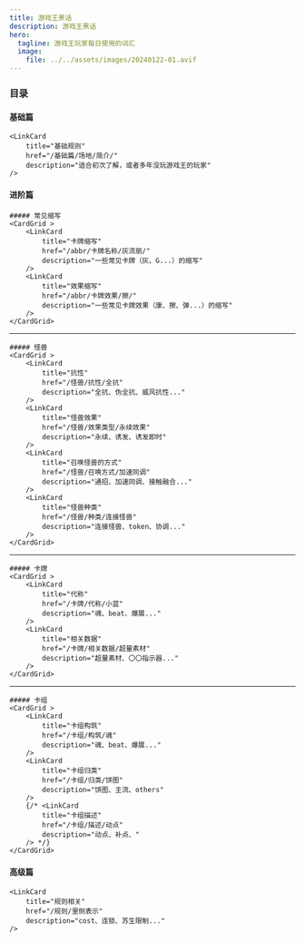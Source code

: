 ```yaml
---
title: 游戏王黑话
description: 游戏王黑话
hero:
  tagline: 游戏王玩家每日使用的词汇
  image:
    file: ../../assets/images/20240122-01.avif
---
```



### 目录

#### 基础篇
	<LinkCard 
		title="基础规则"  
		href="/基础篇/场地/简介/"
		description="适合初次了解，或者多年没玩游戏王的玩家"
	/>

#### 进阶篇
	##### 常见缩写
	<CardGrid >
		<LinkCard 
			title="卡牌缩写" 
			href="/abbr/卡牌名称/灰流丽/"
			description="一些常见卡牌（灰、G...）的缩写"
		/>
		<LinkCard 
			title="效果缩写" 
			href="/abbr/卡牌效果/擦/"
			description="一些常见卡牌效果（康、擦、弹...）的缩写"
		/>
	</CardGrid>
---
	##### 怪兽
	<CardGrid >
		<LinkCard 
			title="抗性" 
			href="/怪兽/抗性/全抗"
			description="全抗、伪全抗、威风抗性..."
		/>
		<LinkCard 
			title="怪兽效果" 
			href="/怪兽/效果类型/永续效果"
			description="永续、诱发、诱发即时"
		/>
		<LinkCard 
			title="召唤怪兽的方式" 
			href="/怪兽/召唤方式/加速同调"
			description="通招、加速同调、接触融合..."
		/>
		<LinkCard 
			title="怪兽种类" 
			href="/怪兽/种类/连接怪兽"
			description="连接怪兽、token、协调..."
		/>
	</CardGrid>

---

	##### 卡牌
	<CardGrid >
		<LinkCard 
			title="代称" 
			href="/卡牌/代称/小蓝"
			description="魂、beat、爆展..."
		/>
		<LinkCard 
			title="相关数据" 
			href="/卡牌/相关数据/超量素材"
			description="超量素材、〇〇指示器..."
		/>
	</CardGrid>

---

	##### 卡组
	<CardGrid >
		<LinkCard 
			title="卡组构筑" 
			href="/卡组/构筑/魂"
			description="魂、beat、爆展..."
		/>
		<LinkCard 
			title="卡组归类" 
			href="/卡组/归类/饼图"
			description="饼图、主流、others"
		/>
		{/* <LinkCard 
			title="卡组描述" 
			href="/卡组/描述/动点"
			description="动点、补点、"
		/> */}
	</CardGrid>

#### 高级篇
	<LinkCard 
		title="规则相关" 
		href="/规则/里侧表示"
		description="cost、连锁、苏生限制..."
	/>